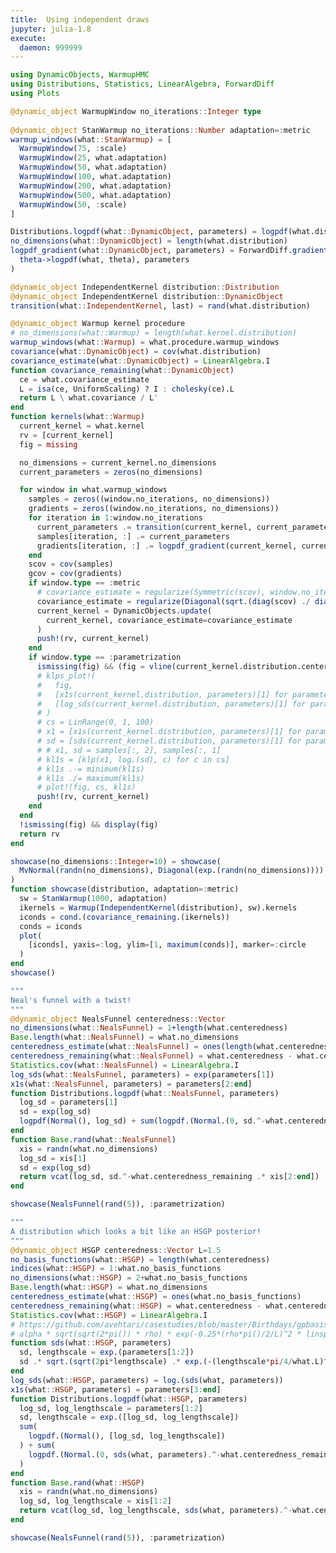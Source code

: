 ```yaml
---
title:  Using independent draws 
jupyter: julia-1.8
execute:
  daemon: 999999
---
```


```julia
using DynamicObjects, WarmupHMC
using Distributions, Statistics, LinearAlgebra, ForwardDiff
using Plots

@dynamic_object WarmupWindow no_iterations::Integer type
 
@dynamic_object StanWarmup no_iterations::Number adaptation=:metric
warmup_windows(what::StanWarmup) = [
  WarmupWindow(75, :scale)
  WarmupWindow(25, what.adaptation)
  WarmupWindow(50, what.adaptation)
  WarmupWindow(100, what.adaptation)
  WarmupWindow(200, what.adaptation)
  WarmupWindow(500, what.adaptation)
  WarmupWindow(50, :scale)
]

Distributions.logpdf(what::DynamicObject, parameters) = logpdf(what.distribution, parameters)
no_dimensions(what::DynamicObject) = length(what.distribution)
logpdf_gradient(what::DynamicObject, parameters) = ForwardDiff.gradient(
  theta->logpdf(what, theta), parameters
)

@dynamic_object IndependentKernel distribution::Distribution
@dynamic_object IndependentKernel distribution::DynamicObject
transition(what::IndependentKernel, last) = rand(what.distribution)

@dynamic_object Warmup kernel procedure
# no_dimensions(what::Warmup) = length(what.kernel.distribution)
warmup_windows(what::Warmup) = what.procedure.warmup_windows
covariance(what::DynamicObject) = cov(what.distribution)
covariance_estimate(what::DynamicObject) = LinearAlgebra.I 
function covariance_remaining(what::DynamicObject)
  ce = what.covariance_estimate
  L = isa(ce, UniformScaling) ? I : cholesky(ce).L
  return L \ what.covariance / L'
end
function kernels(what::Warmup)
  current_kernel = what.kernel
  rv = [current_kernel]
  fig = missing

  no_dimensions = current_kernel.no_dimensions
  current_parameters = zeros(no_dimensions)

  for window in what.warmup_windows
    samples = zeros((window.no_iterations, no_dimensions))
    gradients = zeros((window.no_iterations, no_dimensions))
    for iteration in 1:window.no_iterations
      current_parameters .= transition(current_kernel, current_parameters)
      samples[iteration, :] .= current_parameters
      gradients[iteration, :] .= logpdf_gradient(current_kernel, current_parameters)
    end
    scov = cov(samples)
    gcov = cov(gradients)
    if window.type == :metric
      # covariance_estimate = regularize(Symmetric(scov), window.no_iterations)
      covariance_estimate = regularize(Diagonal(sqrt.(diag(scov) ./ diag(gcov))), window.no_iterations)
      current_kernel = DynamicObjects.update(
        current_kernel, covariance_estimate=covariance_estimate
      )
      push!(rv, current_kernel)
    end
    if window.type == :parametrization
      ismissing(fig) && (fig = vline(current_kernel.distribution.centeredness[1:1], ylim=[0,1]))
      # klps_plot!(
      #   fig, 
      #   [x1s(current_kernel.distribution, parameters)[1] for parameters in eachrow(samples)],
      #   [log_sds(current_kernel.distribution, parameters)[1] for parameters in eachrow(samples)]
      # )
      # cs = LinRange(0, 1, 100)
      # x1 = [x1s(current_kernel.distribution, parameters)[1] for parameters in eachrow(samples)]
      # sd = [sds(current_kernel.distribution, parameters)[1] for parameters in eachrow(samples)]
      # # x1, sd = samples[:, 2], samples[:, 1]
      # kl1s = [klp(x1, log.(sd), c) for c in cs]
      # kl1s .-= minimum(kl1s)
      # kl1s ./= maximum(kl1s)
      # plot!(fig, cs, kl1s)
      push!(rv, current_kernel)
    end
  end
  !ismissing(fig) && display(fig)
  return rv
end

showcase(no_dimensions::Integer=10) = showcase(
  MvNormal(randn(no_dimensions), Diagonal(exp.(randn(no_dimensions))))
)
function showcase(distribution, adaptation=:metric)
  sw = StanWarmup(1000, adaptation)
  ikernels = Warmup(IndependentKernel(distribution), sw).kernels
  iconds = cond.(covariance_remaining.(ikernels))
  conds = iconds
  plot(
    [iconds], yaxis=:log, ylim=[1, maximum(conds)], marker=:circle
  )
end
showcase()
```
```julia

"""
Neal's funnel with a twist!
"""
@dynamic_object NealsFunnel centeredness::Vector
no_dimensions(what::NealsFunnel) = 1+length(what.centeredness)
Base.length(what::NealsFunnel) = what.no_dimensions
centeredness_estimate(what::NealsFunnel) = ones(length(what.centeredness))
centeredness_remaining(what::NealsFunnel) = what.centeredness - what.centeredness_estimate
Statistics.cov(what::NealsFunnel) = LinearAlgebra.I
log_sds(what::NealsFunnel, parameters) = exp(parameters[1])
x1s(what::NealsFunnel, parameters) = parameters[2:end]
function Distributions.logpdf(what::NealsFunnel, parameters) 
  log_sd = parameters[1]
  sd = exp(log_sd)
  logpdf(Normal(), log_sd) + sum(logpdf.(Normal.(0, sd.^-what.centeredness_remaining), parameters[2:end]))
end
function Base.rand(what::NealsFunnel)
  xis = randn(what.no_dimensions)
  log_sd = xis[1]
  sd = exp(log_sd)
  return vcat(log_sd, sd.^-what.centeredness_remaining .* xis[2:end])
end

showcase(NealsFunnel(rand(5)), :parametrization)
``` 
```julia
"""
A distribution which looks a bit like an HSGP posterior!
"""
@dynamic_object HSGP centeredness::Vector L=1.5
no_basis_functions(what::HSGP) = length(what.centeredness)
indices(what::HSGP) = 1:what.no_basis_functions
no_dimensions(what::HSGP) = 2+what.no_basis_functions
Base.length(what::HSGP) = what.no_dimensions
centeredness_estimate(what::HSGP) = ones(what.no_basis_functions)
centeredness_remaining(what::HSGP) = what.centeredness - what.centeredness_estimate
Statistics.cov(what::HSGP) = LinearAlgebra.I
# https://github.com/avehtari/casestudies/blob/master/Birthdays/gpbasisfun_functions.stan
# alpha * sqrt(sqrt(2*pi()) * rho) * exp(-0.25*(rho*pi()/2/L)^2 * linspaced_vector(M, 1, M)^2)
function sds(what::HSGP, parameters) 
  sd, lengthscale = exp.(parameters[1:2])
  sd .* sqrt.(sqrt(2pi*lengthscale) .* exp.(-(lengthscale*pi/4/what.L)^2 .* what.indices))
end
log_sds(what::HSGP, parameters) = log.(sds(what, parameters))
x1s(what::HSGP, parameters) = parameters[3:end]
function Distributions.logpdf(what::HSGP, parameters) 
  log_sd, log_lengthscale = parameters[1:2]
  sd, lengthscale = exp.([log_sd, log_lengthscale])
  sum(
    logpdf.(Normal(), [log_sd, log_lengthscale])
  ) + sum(
    logpdf.(Normal.(0, sds(what, parameters).^-what.centeredness_remaining), parameters[3:end])
  )
end
function Base.rand(what::HSGP)
  xis = randn(what.no_dimensions)
  log_sd, log_lengthscale = xis[1:2]
  return vcat(log_sd, log_lengthscale, sds(what, parameters).^-what.centeredness_remaining .* xis[3:end])
end

showcase(NealsFunnel(rand(5)), :parametrization)  
```